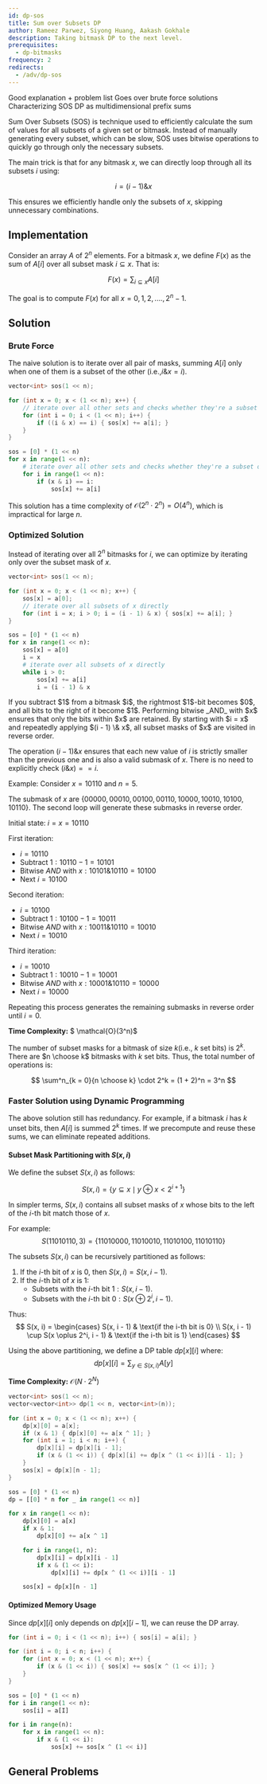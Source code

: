 ```yaml
---
id: dp-sos
title: Sum over Subsets DP
author: Rameez Parwez, Siyong Huang, Aakash Gokhale
description: Taking bitmask DP to the next level.
prerequisites:
  - dp-bitmasks
frequency: 2
redirects:
  - /adv/dp-sos
---
```


<Resources>
	<Resource
		source="CF"
		title="SOS Dynamic Programming [Tutorial]"
		url="45223"
		starred
	>
		Good explanation + problem list
	</Resource>
	<Resource
		source="GFG"
		title="Sum over Subsets | Dynamic Programming"
		url="sum-subsets-dynamic-programming/"
	>
		Goes over brute force solutions
	</Resource>
	<Resource
		source="CF"
		title="Some SOS DP Insights"
		url="105247"
		starred
	>
		Characterizing SOS DP as multidimensional prefix sums
	</Resource>
</Resources>

Sum Over Subsets (SOS) is technique used to efficiently calculate the sum of values for all subsets of a given set or bitmask. Instead of manually generating every subset, which can be slow, SOS uses bitwise operations to quickly go through only the necessary subsets.

The main trick is that for any bitmask $x$, we can directly loop through all its subsets $i$ using:

$$
i = (i - 1)\&x
$$

This ensures we efficiently handle only the subsets of $x$, skipping unnecessary combinations.

## Implementation

Consider an array $A$ of $2^n$ elements. For a bitmask $x$, we define $F(x)$ as the sum of $A[i]$ over all subset mask $i \subseteq x$. That is:

$$
F(x) = \sum_{i \subseteq x} A[i]
$$

The goal is to compute $F(x)$ for all $x = 0, 1, 2, ...., 2^n - 1$.

## Solution

### Brute Force

The naive solution is to iterate over all pair of masks, summing $A[i]$ only when one of them is a subset of the other (i.e.,$i \& x = i$).

<LanguageSection>
<CPPSection>

```cpp
vector<int> sos(1 << n);

for (int x = 0; x < (1 << n); x++) {
	// iterate over all other sets and checks whether they're a subset of x
	for (int i = 0; i < (1 << n); i++) {
		if ((i & x) == i) { sos[x] += a[i]; }
	}
}
```

</CPPSection>
<PySection>

```py
sos = [0] * (1 << n)
for x in range(1 << n):
	# iterate over all other sets and checks whether they're a subset of x
	for i in range(1 << n):
		if (x & i) == i:
			sos[x] += a[i]
```

</PySection>
</LanguageSection>

This solution has a time complexity of $\mathcal{O}(2^n \cdot 2^n) = O(4^n)$, which is impractical for large $n$.

### Optimized Solution

Instead of iterating over all $2^n$ bitmasks for $i$, we can optimize by iterating only over the subset mask of $x$.

<LanguageSection>
<CPPSection>

```cpp
vector<int> sos(1 << n);

for (int x = 0; x < (1 << n); x++) {
	sos[x] = a[0];
	// iterate over all subsets of x directly
	for (int i = x; i > 0; i = (i - 1) & x) { sos[x] += a[i]; }
}
```

</CPPSection>
<PySection>

```py
sos = [0] * (1 << n)
for x in range(1 << n):
	sos[x] = a[0]
	i = x
	# iterate over all subsets of x directly
	while i > 0:
		sos[x] += a[i]
		i = (i - 1) & x
```

</PySection>
</LanguageSection>

<Spoiler title="How does this works?">
If you subtract $1$ from a bitmask $i$, the rightmost $1$-bit becomes $0$, and all bits to the right of it become $1$. Performing bitwise _AND_ with $x$ ensures that only the bits within $x$ are retained. By starting with $i = x$ and repeatedly applying $(i - 1) \& x$, all subset masks of $x$ are visited in reverse order.

The operation $(i - 1) \& x$ ensures that each new value of $i$ is strictly smaller than the previous one and is also a valid submask of $x$. There is no need to explicitly check $(i \& x) == i$.

Example: Consider $x = 10110$ and $n = 5$.

The submask of $x$ are $\{00000, 00010, 00100, 00110, 10000, 10010, 10100, 10110\}$. The second loop will generate these submasks in reverse order.

Initial state: $i = x = 10110$

First iteration:
- $i = 10110$
- Subtract $1: 10110 - 1 = 10101$
- Bitwise _AND_ with $x: 10101 \& 10110 = 10100$
- Next $i = 10100$

Second iteration:
- $i = 10100$
- Subtract $1: 10100 - 1 = 10011$
- Bitwise _AND_ with $x: 10011 \& 10110 = 10010$
- Next $i = 10010$

Third iteration:
- $i = 10010$
- Subtract $1: 10010 - 1 = 10001$
- Bitwise _AND_ with $x: 10001 \& 10110 = 10000$
- Next $i = 10000$

Repeating this process generates the remaining submasks in reverse order until $i = 0$.

</Spoiler>

**Time Complexity:** $ \mathcal{O}(3^n)$

<Spoiler title="Proof">

The number of subset masks for a bitmask of size $k$(i.e., $k$ set bits) is $2^k$. There are $n \choose k$ bitmasks with $k$ set bits. Thus, the total number of operations is:

$$
\sum^n_{k = 0}{n \choose k} \cdot 2^k = (1 + 2)^n = 3^n
$$

</Spoiler>

### Faster Solution using Dynamic Programming

The above solution still has redundancy. For example, if a bitmask $i$ has $k$ unset bits, then $A[i]$ is summed $2^k$ times. If we precompute and reuse these sums, we can eliminate repeated additions.

#### Subset Mask Partitioning with $S(x, i)$

We define the subset $S(x, i)$ as follows:

$$
S(x, i) = \{y \subseteq x \mid y \oplus x < 2^{i + 1}\}
$$

In simpler terms, $S(x, i)$ contains all subset masks of $x$ whose bits to the left of the $i$-th bit match those of $x$.

For example:
$$
S(11010110, 3) = \{11010000,11010010,11010100,11010110\}
$$

The subsets $S(x, i)$ can be recursively partitioned as follows:

1.  If the $i$-th bit of $x$ is $0$, then $S(x, i) = S(x, i - 1)$.
2.  If the $i$-th bit of $x$ is $1$:
	- Subsets with the $i$-th bit $1: S(x, i - 1)$.
	- Subsets with the $i$-th bit $0 : S(x \oplus 2^i, i - 1)$.

Thus:
$$
S(x, i) =
\begin{cases}
S(x, i - 1) & \text{if the i-th bit is 0} \\
S(x, i - 1) \cup S(x \oplus 2^i, i - 1) & \text{if the i-th bit is 1}
\end{cases}
$$

Using the above partitioning, we define a DP table $dp[x][i]$ where:
$$
dp[x][i] = \sum_{y \in S(x, i)} A[y]
$$

**Time Complexity:** $\mathcal{O}(N \cdot 2^N)$

<LanguageSection>
<CPPSection>

```cpp
vector<int> sos(1 << n);
vector<vector<int>> dp(1 << n, vector<int>(n));

for (int x = 0; x < (1 << n); x++) {
	dp[x][0] = a[x];
	if (x & 1) { dp[x][0] += a[x ^ 1]; }
	for (int i = 1; i < n; i++) {
		dp[x][i] = dp[x][i - 1];
		if (x & (1 << i)) { dp[x][i] += dp[x ^ (1 << i)][i - 1]; }
	}
	sos[x] = dp[x][n - 1];
}
```

</CPPSection>
<PySection>

```py
sos = [0] * (1 << n)
dp = [[0] * n for _ in range(1 << n)]

for x in range(1 << n):
	dp[x][0] = a[x]
	if x & 1:
		dp[x][0] += a[x ^ 1]

	for i in range(1, n):
		dp[x][i] = dp[x][i - 1]
		if x & (1 << i):
			dp[x][i] += dp[x ^ (1 << i)][i - 1]

	sos[x] = dp[x][n - 1]
```

</PySection>
</LanguageSection>

#### Optimized Memory Usage

Since $dp[x][i]$ only depends on $dp[x][i - 1]$, we can reuse the DP array.

<LanguageSection>
<CPPSection>

```cpp
for (int i = 0; i < (1 << n); i++) { sos[i] = a[i]; }

for (int i = 0; i < n; i++) {
	for (int x = 0; x < (1 << n); x++) {
		if (x & (1 << i)) { sos[x] += sos[x ^ (1 << i)]; }
	}
}
```

</CPPSection>
<PySection>

```py
sos = [0] * (1 << n)
for i in range(1 << n):
	sos[i] = a[I]

for i in range(n):
	for x in range(1 << n):
		if x & (1 << i):
			sos[x] += sos[x ^ (1 << i)]
```

</PySection>
</LanguageSection>

## General Problems

<Problems problems="probs" />

